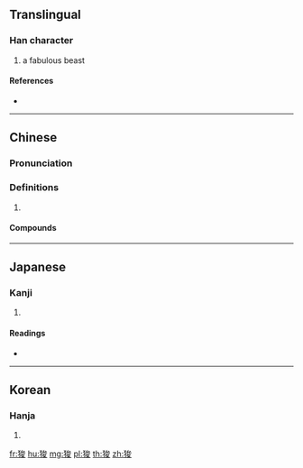 ==Translingual==

===Han character===
{{Han char|rn=94|rad=犬|as=07|sn=10|four=43247|canj=KHICE}}

# a fabulous beast

====References====
* {{Han ref|kx=0712.010|dkj=20431|dj=1124.020|hdz=21350.100|uh=72FB|ud=29435|bh=D2A9|bd=53929}}

----

==Chinese==
{{zh-forms}}

===Pronunciation===
{{zh-pron
|m=suān
|c=syun1
|mc=y
|oc=y
|cat=
}}

===Definitions===
{{zh-hanzi}}

# {{rfdef|zh}}

====Compounds====
{{zh-der|狻猊}}

----

==Japanese==

===Kanji===
{{ja-kanji|grade=|rs=犬07}}

# {{defn|lang=ja|sort=犬07}}

====Readings====
* {{ja-readings|on=[[さん]] (san), [[しゅん]] (shun)|kun=}}

----

==Korean==

===Hanja===
{{ko-hanja|hangeul=산|eumhun=|rv=san|mr=san|y=san}}

# {{defn|lang=ko|sort=犬07}}

[[fr:狻]]
[[hu:狻]]
[[mg:狻]]
[[pl:狻]]
[[th:狻]]
[[zh:狻]]